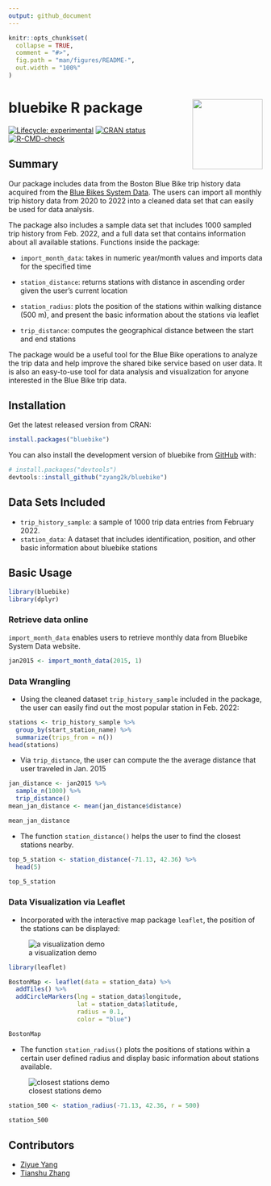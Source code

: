```yaml
---
output: github_document
---
```


<!-- README.md is generated from README.Rmd. Please edit that file -->

```r
knitr::opts_chunk$set(
  collapse = TRUE,
  comment = "#>",
  fig.path = "man/figures/README-",
  out.width = "100%"
)
```

# bluebike R package <img src='data-raw/hex_bluebike.png' align="right" height="139"/>

<!-- badges: start -->

[![Lifecycle: experimental](https://img.shields.io/badge/lifecycle-experimental-orange.svg)](https://lifecycle.r-lib.org/articles/stages.html#experimental)
[![CRAN status](https://r-pkg.org/badges/version/bluebike)](https://CRAN.R-project.org/package=bluebikel)
[![R-CMD-check](https://github.com/zyang2k/bluebike/workflows/R-CMD-check/badge.svg)](https://github.com/zyang2k/bluebike/actions)

<!-- badges: end -->

## Summary

Our package includes data from the Boston Blue Bike trip history data acquired from the [Blue Bikes System Data](https://www.bluebikes.com/system-data). The users can import all monthly trip history data from 2020 to 2022 into a cleaned data set that can easily be used for data analysis. \
  
The package also includes a sample data set that includes 1000 sampled trip history from Feb. 2022, and a full data set that contains information about all available stations. 
  Functions inside the package:\
  
- `import_month_data`: takes in numeric year/month values and imports data for the specified time\

- `station_distance`: returns stations with distance in ascending order given the user's current location\

- `station_radius`: plots the position of the stations within walking distance (500 m), and present the basic information about the stations via leaflet\

- `trip_distance`: computes the geographical distance between the start and end stations\ 

The package would be a useful tool for the Blue Bike operations to analyze the trip data and help improve the shared bike service based on user data. It is also an easy-to-use tool for data analysis and visualization for anyone interested in the Blue Bike trip data.

## Installation
Get the latest released version from CRAN:

``` r
install.packages("bluebike")
```

You can also install the development version of bluebike from [GitHub](https://github.com/zyang2k/bluebike) with:

``` r
# install.packages("devtools")
devtools::install_github("zyang2k/bluebike")
```

## Data Sets Included

- `trip_history_sample`: a sample of 1000 trip data entries from February 2022.
- `station_data`: A dataset that includes identification, position, and other basic information about bluebike stations

## Basic Usage

```r
library(bluebike)
library(dplyr)
```

### Retrieve data online

`import_month_data` enables users to retrieve monthly data from Bluebike System Data website.
```r
jan2015 <- import_month_data(2015, 1)
```

### Data Wrangling

- Using the cleaned dataset `trip_history_sample` included in the package, the user can easily find out the most popular station in Feb. 2022:

```r
stations <- trip_history_sample %>% 
  group_by(start_station_name) %>% 
  summarize(trips_from = n())
head(stations)
```


- Via `trip_distance`, the user can compute the the average distance that user traveled in Jan. 2015
```r
jan_distance <- jan2015 %>% 
  sample_n(1000) %>% 
  trip_distance()
mean_jan_distance <- mean(jan_distance$distance)

mean_jan_distance
```


- The function `station_distance()` helps the user to find the closest stations nearby. 
```r
top_5_station <- station_distance(-71.13, 42.36) %>%
  head(5)

top_5_station
```

### Data Visualization via Leaflet

- Incorporated with the interactive map package `leaflet`, the position of the stations can be displayed:

![a visualization demo](data-raw/viz_demo.png)

```r
library(leaflet)

BostonMap <- leaflet(data = station_data) %>% 
  addTiles() %>% 
  addCircleMarkers(lng = station_data$longitude, 
                   lat = station_data$latitude, 
                   radius = 0.1, 
                   color = "blue")

BostonMap
```


- The function `station_radius()` plots the positions of stations within a certain user defined radius and display basic information about stations available. 

![closest stations demo](data-raw/closest_stations.png)
```r
station_500 <- station_radius(-71.13, 42.36, r = 500)

station_500
```


## Contributors

-   [Ziyue Yang](https://github.com/zyang2k)
-   [Tianshu Zhang](https://github.com/tianshu-zhang)
